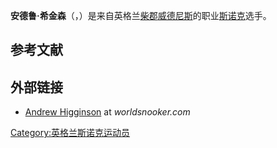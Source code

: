 {{Expand language|1=en|time=2021-01-09T08:50:53+00:00}}
{{NoteTA
|G1=Snooker
}}
{{Infobox snooker player
|name         = 安德鲁·希金森
|image        = Andrew Higginson PHC 2012-1.jpg
|caption      = 2012年的希金森
|birth_date    = {{Birth date and age|1977|12|13}}
|birth_place   = 英格兰[[柴郡|柴郡]][[威德尼斯|威德尼斯]]
| Sport country = {{ENG}}
| Nickname     = The Widnes Warrior
| Professional = 1996年–1999年, 2000年–2004年, 2006年–
| High ranking = 18 {{smaller|(2011年10月–11月，2012年5月–7月)}}<ref>{{cite web |title=Issued after the Players Tour Championship 2011 – Event 7 |date=2011-10-11 |url=http://www.worldsnooker.com/staticFiles/6b/90/0,,13165~168043,00.pdf |work=World Snooker |publisher=[[World_Professional_Billiards_and_Snooker_Association|World Professional Billiards and Snooker Association]] |format=PDF |access-date=2013-01-01 |dead-url=yes |archive-url=https://web.archive.org/web/20141213034305/http://www.worldsnooker.com/staticFiles/6b/90/0%2C%2C13165~168043%2C00.pdf |archive-date=2014-12-13 }}</ref><ref>{{cite web|title=Issued after the Players Tour Championship 2011 – Event 8|date=2011-10-25|url=http://www.worldsnooker.com/staticFiles/cb/91/0,,13165~168395,00.pdf|work=World Snooker|publisher=[[World_Professional_Billiards_and_Snooker_Association|World Professional Billiards and Snooker Association]]|format=PDF|access-date=2013-01-01|archive-date=2012-01-05|archive-url=https://web.archive.org/web/20120105144816/http://www.worldsnooker.com/staticFiles/cb/91/0,,13165~168395,00.pdf|dead-url=no}}</ref><ref>{{cite web|title=Issued after the Players Tour Championship 2011 – Event 9|date=2011-11-14|url=http://www.worldsnooker.com/staticFiles/ec/93/0,,13165~168940,00.pdf|work=World Snooker|publisher=[[World_Professional_Billiards_and_Snooker_Association|World Professional Billiards and Snooker Association]]|format=PDF|access-date=2013-01-01|archive-date=2011-11-25|archive-url=https://web.archive.org/web/20111125001130/http://www.worldsnooker.com/staticFiles/ec/93/0,,13165~168940,00.pdf|dead-url=no}}</ref><ref>{{cite web |title=Official World Snooker Ranking List for the 2012/2013 Season |date=2012-05-08 |url=http://www.worldsnooker.com/staticFiles/1d/b0/0,,13165~176157,00.pdf |work=World Snooker |publisher=[[World_Professional_Billiards_and_Snooker_Association|World Professional Billiards and Snooker Association]] |format=PDF |access-date=2013-01-01 |dead-url=yes |archive-url=https://www.webcitation.org/69tDLWozD?url=http://www.worldsnooker.com/staticFiles/1d/b0/0,,13165~176157,00.pdf |archive-date=2012-08-13 }}</ref>
| Prize money  = [[Pound_sterling|£]]676,157
| High break   = '''[[Maximum_Break|147]]''': <br> {{smaller|2007年威尔士公开赛}} 
| Century break = 138
| Best finish  = 亚军 {{smaller|([[2007年威尔士公开赛|2007年威尔士公开赛]])}} 
| Ranking wins =
| Minor wins   = 1
| Other wins   =1
| World champ  =
}}
'''安德鲁·希金森'''（{{lang-en|Andrew Higginson}}，{{bd|1977年|12月13日}}）是来自英格兰[[柴郡|柴郡]][[威德尼斯|威德尼斯]]的职业[[斯诺克|斯诺克]]选手。

==参考文献==
{{reflist}}

==外部链接==
{{commons category|Andrew Higginson}}
*[http://www.worldsnooker.com/players/andrew-higginson/ Andrew Higginson] {{Wayback|url=http://www.worldsnooker.com/players/andrew-higginson/ |date=20170809160519 }} at ''worldsnooker.com''

{{DEFAULTSORT:Higginson, Andrew}}
[[Category:英格兰斯诺克运动员|Category:英格兰斯诺克运动员]]